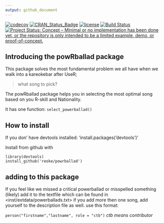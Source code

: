 ```yaml
---
output: github_document
---
```


[![codecov](https://codecov.io/gh/Reoke/powrballad/branch/master/graph/badge.svg)](https://codecov.io/gh/Reoke/powrballad) [![CRAN_Status_Badge](http://www.r-pkg.org/badges/version/powRballad)](https://cran.r-project.org/package=powRballad)
[![license](https://img.shields.io/github/license/mashape/apistatus.svg)](http://choosealicense.com/licenses/mit/)
[![Build Status](https://travis-ci.org/Reoke/powrballad.svg?branch=master)](https://travis-ci.org/Reoke/powrballad)
[![Project Status: Concept – Minimal or no implementation has been done yet, or the repository is only intended to be a limited example, demo, or proof-of-concept.](http://www.repostatus.org/badges/latest/concept.svg)](http://www.repostatus.org/#concept)


## Introducing the powRballad package

This package solves the most fundamental problem we all have
when we walk into a kareokebar after UseR;

> what song to pick?

The powRballad package helps you in selecting the most optimal song based
on you R-skill and Nationality.

It has one function: `select_powerballad()`


## How to install

If you don' have devtools installed:
'install.packages('devtools')'

Install from github with 

```
library(devtools)
install_github('reoke/powrballad')
```


## adding to this package
If you feel like we missed a critical powerballad or misspelled something (likely) add it to 
the textfile which can be found in <inst/extdata/powerballads.txt>
if you add more then one song, add yourself to the description file as well. use this format:

`person("firstname","lastname", role = "ctb")` *ctb means contributor*
